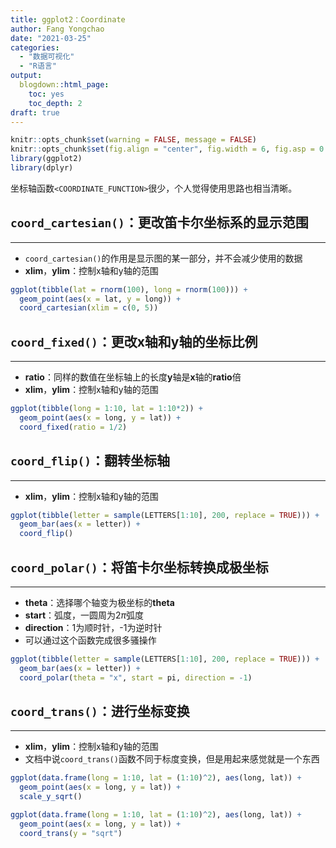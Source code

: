 ```yaml
---
title: ggplot2：Coordinate
author: Fang Yongchao
date: "2021-03-25"
categories:
  - "数据可视化"
  - "R语言"
output:
  blogdown::html_page:
    toc: yes
    toc_depth: 2
draft: true
---
```


```r
knitr::opts_chunk$set(warning = FALSE, message = FALSE)
knitr::opts_chunk$set(fig.align = "center", fig.width = 6, fig.asp = 0.7)
library(ggplot2)
library(dplyr)
```

坐标轴函数`<COORDINATE_FUNCTION>`很少，个人觉得使用思路也相当清晰。

## `coord_cartesian()`：更改笛卡尔坐标系的显示范围

--------------------------------

- `coord_cartesian()`的作用是显示图的某一部分，并不会减少使用的数据
- **xlim**，**ylim**：控制x轴和y轴的范围

```r
ggplot(tibble(lat = rnorm(100), long = rnorm(100))) + 
  geom_point(aes(x = lat, y = long)) +
  coord_cartesian(xlim = c(0, 5))
```

## `coord_fixed()`：更改x轴和y轴的坐标比例

--------------------------------

- **ratio**：同样的数值在坐标轴上的长度**y**轴是**x**轴的**ratio**倍
- **xlim**，**ylim**：控制x轴和y轴的范围

```r
ggplot(tibble(long = 1:10, lat = 1:10*2)) +
  geom_point(aes(x = long, y = lat)) +
  coord_fixed(ratio = 1/2)
```

## `coord_flip()`：翻转坐标轴

--------------------------------

- **xlim**，**ylim**：控制x轴和y轴的范围

```r
ggplot(tibble(letter = sample(LETTERS[1:10], 200, replace = TRUE))) +
  geom_bar(aes(x = letter)) +
  coord_flip()
```

## `coord_polar()`：将笛卡尔坐标转换成极坐标

--------------------------------

- **theta**：选择哪个轴变为极坐标的**theta**
- **start**：弧度，一圆周为$2\pi$弧度
- **direction**：1为顺时针，-1为逆时针
- 可以通过这个函数完成很多骚操作

```r
ggplot(tibble(letter = sample(LETTERS[1:10], 200, replace = TRUE))) +
  geom_bar(aes(x = letter)) +
  coord_polar(theta = "x", start = pi, direction = -1)
```

## `coord_trans()`：进行坐标变换

--------------------------------

- **xlim**，**ylim**：控制x轴和y轴的范围
- 文档中说`coord_trans()`函数不同于标度变换，但是用起来感觉就是一个东西

```r
ggplot(data.frame(long = 1:10, lat = (1:10)^2), aes(long, lat)) + 
  geom_point(aes(x = long, y = lat)) +
  scale_y_sqrt()
```

```r
ggplot(data.frame(long = 1:10, lat = (1:10)^2), aes(long, lat)) + 
  geom_point(aes(x = long, y = lat)) +
  coord_trans(y = "sqrt")
```
